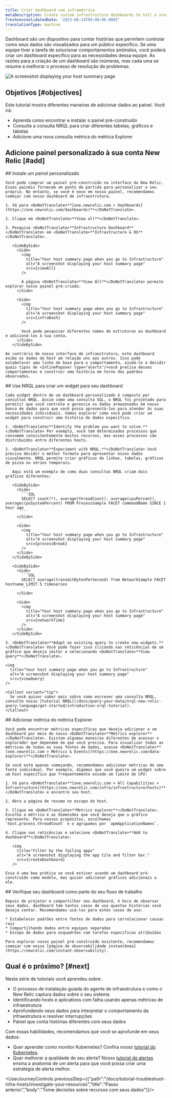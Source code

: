 ```yaml
---
title: Criar dashboard com inframétrica
metaDescription: Create custom infrastructure dashboards to tell a story about your system.
freshnessValidatedDate: '2023-08-24T00:00:00.000Z'
translationType: machine
---
```









Dashboard são um dispositivo para contar histórias que permitem controlar como seus dados são visualizados para um público específico. Se uma equipe tiver a tarefa de solucionar comportamentos anômalos, você poderá criar um dashboard específico para as necessidades dessa equipe. As razões para a criação de um dashboard são inúmeras, mas cada uma se resume a melhorar o processo de resolução de problemas.

<img
  title="Your host summary page when you go to Infrastructure"
  alt="A screenshot displaying your host summary page"
  src={customDash}
/>

## Objetivos [#objectives]

Este tutorial mostra diferentes maneiras de adicionar dados ao painel. Você irá:

* Aprenda como encontrar e instalar o painel pré-construído
* Consulte a consulta NRQL para criar diferentes tabelas, gráficos e tabelas
* Adicione uma nova consulta métrica do métrica Explorer

## Adicione painel personalizado à sua conta New Relic [#add]

<Steps>
  <Step>
    ## Instale um painel personalizado

    Você pode comprar um painel pré-construído na interface do New Relic. Esses painéis fornecem um ponto de partida para personalizar o seu próprio. No entanto, se você é novo em nosso painel, recomendamos começar com nosso dashboard de infraestrutura.

    1. Vá para <DoNotTranslate>**[one.newrelic.com > Dashboards](https://one.newrelic.com/dashboards)**</DoNotTranslate>.

    2. Clique em <DoNotTranslate>**View all**</DoNotTranslate>.

    3. Pesquise <DoNotTranslate>**Infrastructure Dashboard**</DoNotTranslate> em <DoNotTranslate>**Infrastructure & OS**</DoNotTranslate>.

       <SideBySide>
         <Side>
           <img
             title="Your host summary page when you go to Infrastructure"
             alt="A screenshot displaying your host summary page"
             src={viewAll}
           />

           A página <DoNotTranslate>**View All**</DoNotTranslate> permite explorar nosso painel pré-criado.
         </Side>

         <Side>
           <img
             title="Your host summary page when you go to Infrastructure"
             alt="A screenshot displaying your host summary page"
             src={infraDash}
           />

           Você pode pesquisar diferentes nomes de estruturas ou dashboard e adicioná-los à sua conta.
         </Side>
       </SideBySide>

    Ao contrário de nossa interface de infraestrutura, este dashboard exibe os dados do host em relação uns aos outros. Isso pode estabelecer uma linha de base para o comportamento, ajudá-lo a decidir quais tipos de <InlinePopover type="alerts"/>você precisa desses comportamentos e construir uma história em torno dos padrões observados.
  </Step>

  <Step>
    ## Use NRQL para criar um widget para seu dashboard

    Cada widget dentro de um dashboard personalizado é composto por consultas NRQL. Assim como uma consulta SQL, o NRQL foi projetado para permitir que você controle e gerencie os dados armazenados em nosso banco de dados para que você possa apresentá-los para atender às suas necessidades individuais. Vamos explorar como você pode criar um widget para construir uma história de dados específica.

    1. <DoNotTranslate>**Identify the problem you want to solve.**</DoNotTranslate> Por exemplo, você tem determinados processos que consomem consistentemente muitos recursos, mas esses processos são distribuídos entre diferentes hosts.

    2. <DoNotTranslate>**Experiment with NRQL.**</DoNotTranslate> Você precisa decidir o melhor formato para apresentar esses dados visualmente. NRQL permite criar gráficos de linhas, tabelas, gráficos de pizza ou séries temporais.

       Aqui está um exemplo de como duas consultas NRQL criam dois gráficos diferentes:

       <SideBySide>
         <Side>
           ```SQL
           SELECT count(*), average(threadCount), average(cpuPercent), average(cpuSystemPercent) FROM ProcessSample FACET commandName SINCE 1 hour ago
           ```
         </Side>

         <Side>
           <img
             title="Your host summary page when you go to Infrastructure"
             alt="A screenshot displaying your host summary page"
             src={processBreak}
           />
         </Side>
       </SideBySide>

       <SideBySide>
         <Side>
           ```SQL
           SELECT average(transmitBytesPerSecond) from NetworkSample FACET hostname LIMIT 5 timeseries
           ```
         </Side>

         <Side>
           <img
             title="Your host summary page when you go to Infrastructure"
             alt="A screenshot displaying your host summary page"
             src={networkTime}
           />
         </Side>
       </SideBySide>

    3. <DoNotTranslate>**Adapt an existing query to create new widgets.**</DoNotTranslate> Você pode fazer isso clicando nas reticências de um gráfico que deseja imitar e selecionando <DoNotTranslate>**View query**</DoNotTranslate>.

    <img
      title="Your host summary page when you go to Infrastructure"
      alt="A screenshot displaying your host summary page"
      src={viewQuery}
    />

    <Callout variant="tip">
      Se você quiser saber mais sobre como escrever uma consulta NRQL, consulte nosso [tutorial NRQL](/docs/query-your-data/nrql-new-relic-query-language/get-started/introduction-nrql-tutorial).
    </Callout>
  </Step>

  <Step>
    ## Adicionar métrica do métrica Explorer

    Você pode encontrar métricas específicas que deseja adicionar a um dashboard por meio de nosso <DoNotTranslate>**Metrics explorer**</DoNotTranslate>. Existem algumas maneiras diferentes de acessar o explorador que dependem do que você precisa. Para visualizar todas as métricas de todas as suas fontes de dados, acesse <DoNotTranslate>**[one.newrelic.com > Metrics & Events](https://one.newrelic.com/data-explorer)**</DoNotTranslate>.

    Se você está apenas começando, recomendamos adicionar métricas de uma fonte individual. Por exemplo, digamos que você queira um widget sobre um host específico que frequentemente excede um limite de CPU:

    1. Vá para <DoNotTranslate>**[one.newrelic.com > All Capabilities > Infrastructure](https://one.newrelic.com/infra/infrastructure/hosts)**</DoNotTranslate> e encontre seu host.

    2. Abra a página de resumo no escopo do host.

    3. Clique em <DoNotTranslate>**Metrics explorer**</DoNotTranslate>. Escolha a métrica e as dimensões que você deseja que o gráfico represente. Para nossos propósitos, escolhemos `host.process.threadCount` e o agrupamos por `apmApplicationNames`.

    4. Clique nas reticências e selecione <DoNotTranslate>**Add to dashboard**</DoNotTranslate>.

       <img
         title="Filter by the failing apps"
         alt="A screenshot displaying the app tile and filter bar."
         src={createDashboard}
       />

    Essa é uma boa prática se você estiver usando um dashboard pré-construído como modelo, mas quiser adicionar gráficos adicionais a ele.
  </Step>

  <Step>
    ## Verifique seu dashboard como parte do seu fluxo de trabalho

    Depois de projetar e compartilhar seu dashboard, é hora de observar seus dados. dashboard tem tantos casos de uso quantas histórias você deseja contar. Recomendamos usá-los para estes casos de uso:

    * Estabelecer padrões entre fontes de dados para correlacionar causas raiz
    * Compartilhando dados entre equipes separadas
    * Escopo de dados para esquadrões com tarefas específicas atribuídas

    Para explorar nosso painel pré-construído existente, recomendamos começar com nossa [página de observabilidade instantânea](https://newrelic.com/instant-observability).  

  </Step>
</Steps>

## Qual é o próximo? [#next]

Nesta série de tutoriais você aprendeu sobre:

* O processo de instalação guiada do agente de infraestrutura e como o New Relic captura dados sobre o seu sistema
* Identificando hosts e aplicativos com falha usando apenas métricas de infraestrutura
* Aprofundando seus dados para interpretar o comportamento da infraestrutura e resolver interrupções
* Painel que conta histórias diferentes com seus dados

Com essas habilidades, recomendamos que você se aprofunde em seus dados:

* Quer aprender como monitor Kubernetes? Confira nosso [tutorial do Kubernetes](/docs/tutorial-create-alerts/create-new-relic-alerts).
* Quer melhorar a qualidade do seu alerta? Nosso [tutorial de alertas](/docs/tutorial-create-alerts/create-new-relic-alerts) ensina a anatomia de um alerta para que você possa criar uma estratégia de alerta melhor.

<UserJourneyControls previousStep={{"path":"/docs/tutorial-troubleshoot-infra-hosts/investigate-your-resources","title":"Passo anterior","body":"Tome decisões sobre recursos com seus dados"}}/>